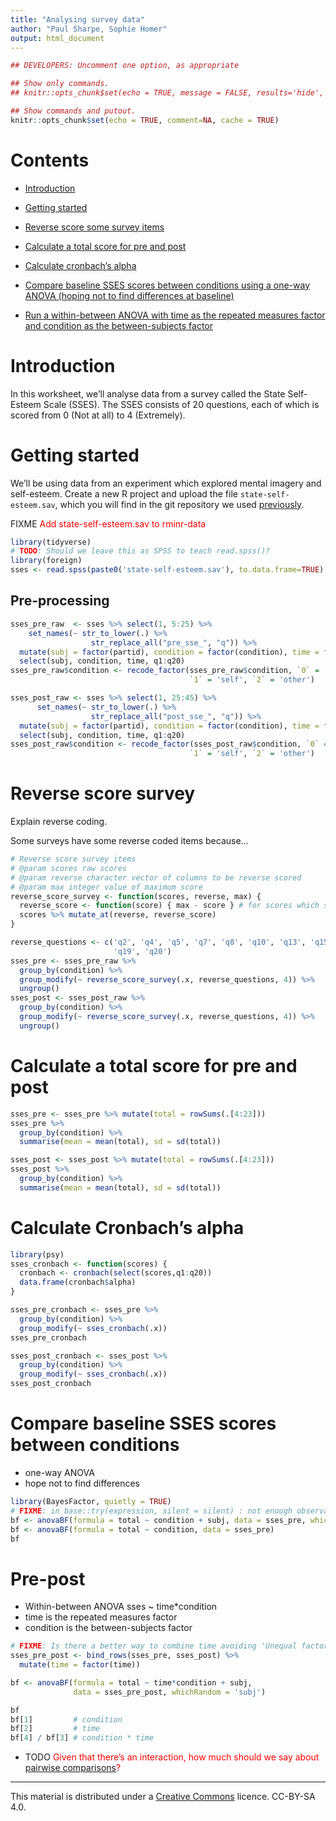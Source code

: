 ```yaml
---
title: "Analysing survey data"
author: "Paul Sharpe, Sophie Homer"
output: html_document
---
```


```r
## DEVELOPERS: Uncomment one option, as appropriate

## Show only commands.
## knitr::opts_chunk$set(echo = TRUE, message = FALSE, results='hide', fig.keep = 'none', comment=NA)

## Show commands and putout.
knitr::opts_chunk$set(echo = TRUE, comment=NA, cache = TRUE)
```

# Contents

- [Introduction](#intro)

- [Getting started](#start)

- [Reverse score some survey items](#reverse)

- [Calculate a total score for pre and post](#score)

- [Calculate cronbach’s alpha](#cronbach)

- [Compare baseline SSES scores between conditions using a one-way ANOVA (hoping not to find differences at baseline)](#baseline)

- [Run a within-between ANOVA with time as the repeated measures factor and condition as the between-subjects factor](#prepost)

<a name="intro"></a>

# Introduction

In this worksheet, we'll analyse data from a survey called the State Self-Esteem Scale (SSES). The SSES consists of 20 questions, each of which is scored from 0 (Not at all) to 4 (Extremely). 

<a name="start"></a>

# Getting started

We'll be using data from an experiment which explored mental imagery and self-esteem. Create a new R project and upload the file `state-self-esteem.sav`, which you will find in the git repository we used [previously](preproc.html#load).

FIXME <span style="color: red;">Add state-self-esteem.sav to rminr-data</span>

```r
library(tidyverse)
# TODO: Should we leave this as SPSS to teach read.spss()?
library(foreign)
sses <- read.spss(paste0('state-self-esteem.sav'), to.data.frame=TRUE)
```

## Pre-processing

```r
sses_pre_raw  <- sses %>% select(1, 5:25) %>%
    set_names(~ str_to_lower(.) %>%
                  str_replace_all("pre_sse_", "q")) %>%
  mutate(subj = factor(partid), condition = factor(condition), time = factor('pre')) %>%
  select(subj, condition, time, q1:q20)
sses_pre_raw$condition <- recode_factor(sses_pre_raw$condition, `0` = 'control',
                                        `1` = 'self', `2` = 'other')

sses_post_raw <- sses %>% select(1, 25:45) %>%
      set_names(~ str_to_lower(.) %>%
                  str_replace_all("post_sse_", "q")) %>%
  mutate(subj = factor(partid), condition = factor(condition), time = factor('post')) %>%
  select(subj, condition, time, q1:q20)
sses_post_raw$condition <- recode_factor(sses_post_raw$condition, `0` = 'control',
                                        `1` = 'self', `2` = 'other')

```

<a name="reverse"></a>

# Reverse score survey

Explain reverse coding.

Some surveys have some reverse coded items because...

```r
# Reverse score survey items
# @param scores raw scores
# @param reverse character vector of columns to be reverse scored
# @param max integer value of maximum score
reverse_score_survey <- function(scores, reverse, max) {
  reverse_score <- function(score) { max - score } # for scores which start at 0, for starting at 1, max + 1 - score
  scores %>% mutate_at(reverse, reverse_score)
}

reverse_questions <- c('q2', 'q4', 'q5', 'q7', 'q8', 'q10', 'q13', 'q15', 'q16', 'q17', 'q18',
                       'q19', 'q20')
sses_pre <- sses_pre_raw %>%
  group_by(condition) %>%
  group_modify(~ reverse_score_survey(.x, reverse_questions, 4)) %>%
  ungroup()
sses_post <- sses_post_raw %>%
  group_by(condition) %>%
  group_modify(~ reverse_score_survey(.x, reverse_questions, 4)) %>%
  ungroup()
```

<a name="score"></a>

# Calculate a total score for pre and post

```r
sses_pre <- sses_pre %>% mutate(total = rowSums(.[4:23]))
sses_pre %>%
  group_by(condition) %>%
  summarise(mean = mean(total), sd = sd(total))

sses_post <- sses_post %>% mutate(total = rowSums(.[4:23]))
sses_post %>%
  group_by(condition) %>%
  summarise(mean = mean(total), sd = sd(total))
```

<a name="cronbach"></a>

# Calculate Cronbach’s alpha

```r
library(psy)
sses_cronbach <- function(scores) {
  cronbach <- cronbach(select(scores,q1:q20))
  data.frame(cronbach$alpha)
}

sses_pre_cronbach <- sses_pre %>%
  group_by(condition) %>%
  group_modify(~ sses_cronbach(.x))
sses_pre_cronbach

sses_post_cronbach <- sses_post %>%
  group_by(condition) %>%
  group_modify(~ sses_cronbach(.x))
sses_post_cronbach
```

<a name="baseline"></a>

# Compare baseline SSES scores between conditions

* one-way ANOVA
* hope not to find differences

```r
library(BayesFactor, quietly = TRUE)
# FIXME: in base::try(expression, silent = silent) : not enough observations
bf <- anovaBF(formula = total ~ condition + subj, data = sses_pre, whichRandom = 'subj')
bf <- anovaBF(formula = total ~ condition, data = sses_pre)
bf
```

<a name="prepost"></a>

# Pre-post

* Within-between ANOVA sses ~ time*condition
* time is the repeated measures factor
* condition is the between-subjects factor

```r

# FIXME: Is there a better way to combine time avoiding 'Unequal factor levels: ... ' warning
sses_pre_post <- bind_rows(sses_pre, sses_post) %>%
  mutate(time = factor(time))

bf <- anovaBF(formula = total ~ time*condition + subj,
              data = sses_pre_post, whichRandom = 'subj')

bf
bf[1]         # condition
bf[2]         # time
bf[4] / bf[3] # condition * time
```

* TODO <span style="color: red;">Given that there's an interaction, how much should we say about [pairwise comparisons](https://ajwills72.github.io/rminr/anova1.html#pairs)?</span>

___

This material is distributed under a [Creative Commons](https://creativecommons.org/) licence. CC-BY-SA 4.0. 

